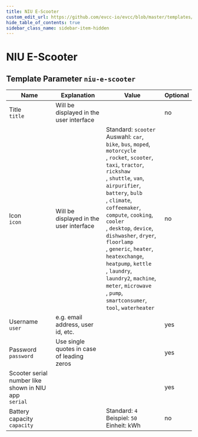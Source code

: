 ```yaml
---
title: NIU E-Scooter
custom_edit_url: https://github.com/evcc-io/evcc/blob/master/templates/definition/vehicle/niu-e-scooter.yaml
hide_table_of_contents: true
sidebar_class_name: sidebar-item-hidden
---
```



# NIU E-Scooter

<div className="device-detail-container">
  <div className="device-detail-content">
    <DeviceConfig code={`vehicles:
    - name: my_car
      type: template
      template: niu-e-scooter
      title: # Title, Will be displayed in the user interface (optional)
      icon: scooter # Icon, Will be displayed in the user interface [car, bike, bus, moped, motorcycle, rocket, scooter, taxi, tractor, rickshaw, shuttle, van, airpurifier, battery, bulb, climate, coffeemaker, compute, cooking, cooler, desktop, device, dishwasher, dryer, floorlamp, generic, heater, heatexchange, heatpump, kettle, laundry, laundry2, machine, meter, microwave, pump, smartconsumer, tool, waterheater] (optional)
      user: # Username, e.g. email address, user id, etc.
      password: # Password, Use single quotes in case of leading zeros
      serial: # Scooter serial number like shown in NIU app
      capacity: 4 # Battery capacity (kWh), optional`}  />
  </div>
  <div className="device-detail-icon">
    <evcc-icon
      type="vehicle"
      name="niu-e-scooter"
      size="400px"
      alt="NIU E-Scooter"
      className="device-detail-icon-img"
    ></evcc-icon>
  </div>
</div>

## Template Parameter `niu-e-scooter`

| Name | Explanation | Value | Optional |
|-----------|-------------|-------|----------|
| Title<br/>`title` | Will be displayed in the user interface |  | no |
| Icon<br/>`icon` | Will be displayed in the user interface | Standard: `scooter`<br/>Auswahl: `car`, `bike`, `bus`, `moped`, `motorcycle`<br/>, `rocket`, `scooter`, `taxi`, `tractor`, `rickshaw`<br/>, `shuttle`, `van`, `airpurifier`, `battery`, `bulb`<br/>, `climate`, `coffeemaker`, `compute`, `cooking`, `cooler`<br/>, `desktop`, `device`, `dishwasher`, `dryer`, `floorlamp`<br/>, `generic`, `heater`, `heatexchange`, `heatpump`, `kettle`<br/>, `laundry`, `laundry2`, `machine`, `meter`, `microwave`<br/>, `pump`, `smartconsumer`, `tool`, `waterheater` | no |
| Username<br/>`user` | e.g. email address, user id, etc. |  | yes |
| Password<br/>`password` | Use single quotes in case of leading zeros |  | yes |
| Scooter serial number like shown in NIU app<br/>`serial` |  |  | yes |
| Battery capacity<br/>`capacity` |  | Standard: `4`<br/>Beispiel: `50`<br/>Einheit: kWh | no |

